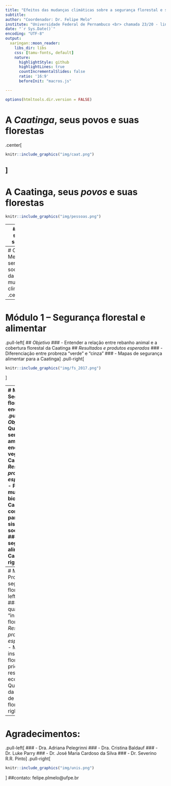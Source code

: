 ```yaml
---
title: "Efeitos das mudanças climáticas sobre a segurança florestal e sustentabilidade da Caatinga"
subtitle: 
author: "Coordenador: Dr. Felipe Melo"
institute: "Universidade Federal de Pernambuco <br> chamada 23/20 - linha 3 <br> processo 441390/2020-0"
date: "`r Sys.Date()`"
encoding: "UTF-8"
output: 
  xaringan::moon_reader:
    libs_dir: libs
    css: [tamu-fonts, default]
    nature:
      highlightStyle: github
      highlightLines: true
      countIncrementalSlides: false
      ratio: '16:9'
      beforeInit: "macros.js"

---
```


```r
options(htmltools.dir.version = FALSE)

```

# A _Caatinga_, seus povos e suas florestas
.center[
```r
knitr::include_graphics("img/caat.png")
```
]
---
# A Caatinga, seus _povos_ e suas florestas

```r
knitr::include_graphics("img/pessoas.png")
```

---
# A Caatinga, seus povos e suas _florestas_

```r
knitr::include_graphics("img/mapbiom_caat.png")
```


---
# OBJETIVO: Medir a sensibilidade do socioecossistema da Caatinga às mudanças climáticas
.center[
```r
knitr::include_graphics("img/vulner.png")
```
]

---
# Módulo 1 – Segurança florestal e alimentar
.pull-left[
## _Objetivo_ 
### - Entender a relação entre rebanho animal e a cobertura florestal da Caatinga
## _Resultados e produtos esperados_ 
### - Diferenciação entre probreza "verde" e "cinza"
### - Mapas de segurança alimentar para a Caatinga
]
.pull-right[
```r
knitr::include_graphics("img/fs_2017.png")
```
]

---
# Módulo 2 – Segurança florestal e energética
.pull-left[
## _Objetivo_ 
### - Quantificar serviços ambientais energéticos da vegetação Caatinga
## _Resultados e produtos esperados_ 
### - Prever mudanças de biomassa da Caatinga e suas consequências para seus sistemas socioecológicos 
### - Mapas de segurança alimentar para a Caatinga
]
.pull-right[
```r
knitr::include_graphics("img/firewood.png")
```
]

---
# Módulo 3 – Promoção de segurança florestal
.pull-left[
## _Objetivo_ 
### - Mapear e quantificar a "insegurança florestal"
## _Resultados e produtos esperados_ 
### - Mapas de insegurança florestal e priorização para restauração ecológica 
### - Quantificação da dependência de SA de florestas
]
.pull-right[
```r
knitr::include_graphics("img/food_map.png")
```
]

---
# Agradecimentos:
.pull-left[
### - Dra. Adriana Pelegrinni
### - Dra. Cristina Baldauf
### - Dr. Luke Parry
### - Dr. José Maria Cardoso da Silva
### - Dr. Severino R.R. Pinto
]
.pull-right[
```r
knitr::include_graphics("img/unis.png")
```
]
##contato: felipe.plmelo@ufpe.br

